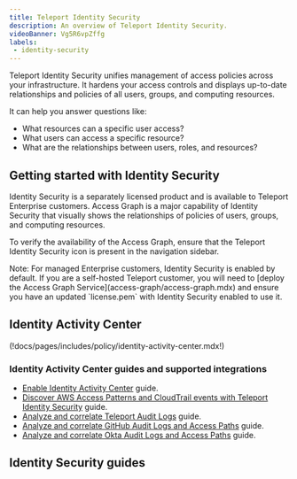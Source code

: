 ```yaml
---
title: Teleport Identity Security
description: An overview of Teleport Identity Security.
videoBanner: Vg5R6vpZffg
labels:
 - identity-security
---
```


Teleport Identity Security unifies management of access policies across your infrastructure.
It hardens your access controls and displays up-to-date relationships and policies of all
users, groups, and computing resources.

It can help you answer questions like:

- What resources can a specific user access?
- What users can access a specific resource?
- What are the relationships between users, roles, and resources?

## Getting started with Identity Security

Identity Security is a separately licensed product and is available to Teleport Enterprise customers.
Access Graph is a major capability of Identity Security that visually shows the relationships of
policies of users, groups, and computing resources.

To verify the availability of the Access Graph, ensure that the Teleport Identity Security icon is present in the navigation sidebar.

<Admonition type="note">
Note: For managed Enterprise customers, Identity Security is enabled by default.
If you are a self-hosted Teleport customer, you will need to [deploy the Access Graph Service](access-graph/access-graph.mdx) and ensure you have an updated
`license.pem` with Identity Security enabled to use it.
</Admonition>

## Identity Activity Center

(!docs/pages/includes/policy/identity-activity-center.mdx!)

### Identity Activity Center guides and supported integrations

- [Enable Identity Activity Center](access-graph/identity-activity-center.mdx) guide.
- [Discover AWS Access Patterns and CloudTrail events with Teleport Identity Security](./integrations/aws-sync.mdx) guide.
- [Analyze and correlate Teleport Audit Logs](./integrations/teleport.mdx) guide.
- [Analyze and correlate GitHub Audit Logs and Access Paths](./integrations/github.mdx) guide.
- [Analyze and correlate Okta Audit Logs and Access Paths](../identity-governance/okta/okta.mdx) guide.

## Identity Security guides

<DocCardList />
